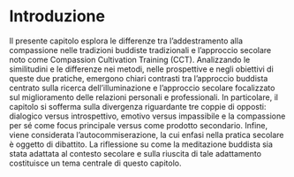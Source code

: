 # Introduzione 

Il presente capitolo esplora le differenze tra l'addestramento alla compassione nelle tradizioni buddiste tradizionali e l'approccio secolare noto come Compassion Cultivation Training (CCT). Analizzando le similitudini e le differenze nei metodi, nelle prospettive e negli obiettivi di queste due pratiche, emergono chiari contrasti tra l'approccio buddista centrato sulla ricerca dell'illuminazione e l'approccio secolare focalizzato sul miglioramento delle relazioni personali e professionali. In particolare, il capitolo si sofferma sulla divergenza riguardante tre coppie di opposti: dialogico versus introspettivo, emotivo versus impassibile e la compassione per sé come focus principale versus come prodotto secondario. Infine, viene considerata l'autocommiserazione, la cui enfasi nella pratica secolare è oggetto di dibattito. La riflessione su come la meditazione buddista sia stata adattata al contesto secolare e sulla riuscita di tale adattamento costituisce un tema centrale di questo capitolo.
